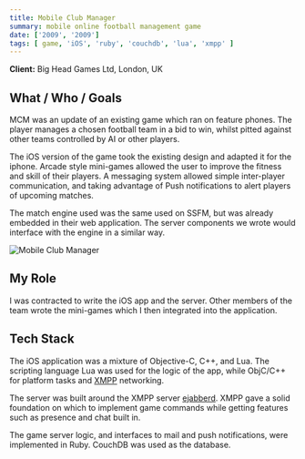 ```yaml
---
title: Mobile Club Manager
summary: mobile online football management game
date: ['2009', '2009']
tags: [ game, 'iOS', 'ruby', 'couchdb', 'lua', 'xmpp' ]
---
```


**Client:** Big Head Games Ltd, London, UK


## What / Who / Goals

MCM was an update of an existing game which ran on feature phones. The player manages 
a chosen football team in a bid to win, whilst pitted against other teams controlled 
by AI or other players.

The iOS version of the game took the existing design and adapted it for the iphone. 
Arcade style mini-games allowed the user to improve the fitness and skill of their 
players. A messaging system allowed simple inter-player communication, and taking 
advantage of Push notifications to alert players of upcoming matches.

The match engine used was the same used on SSFM, but was already embedded in their 
web application. The server components we wrote would interface with the engine in 
a similar way.

![Mobile Club Manager](file:///media/mcm.jpg)

## My Role

I was contracted to write the iOS app and the server. Other members of the team wrote 
the mini-games which I then integrated into the application. 


## Tech Stack

The iOS application was a mixture of Objective-C, C++, and Lua. The scripting language 
Lua was used for the logic of the app, while ObjC/C++ for platform tasks and 
[XMPP](https://en.wikipedia.org/wiki/XMPP) networking.

The server was built around the XMPP server [ejabberd](https://www.ejabberd.im/). 
XMPP gave a solid foundation on which to implement game commands while getting 
features such as presence and chat built in.

The game server logic, and interfaces to mail and push notifications, were implemented 
in Ruby. CouchDB was used as the database.

